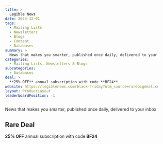```yaml
---
title: >
  Legible News
date: 2024-12-01
tags:
  - Mailing Lists
  - Newsletters
  - Blogs
  - Content
  - Databases
summary: >
  News that makes you smarter, published once daily, delivered to your inbox
categories:
  - Mailing Lists, Newsletters & Blogs
subcategories:
  - Databases
deal: >
  **25% OFF** annual subscription with code **BF24**
website: https://legiblenews.com/black-friday?utm_source=rarebigdeal.com
layout: ProductLayout
leaderboardPosition: -1
---
```

News that makes you smarter, published once daily, delivered to your inbox

## Rare Deal

**25% OFF** annual subscription with code **BF24**
